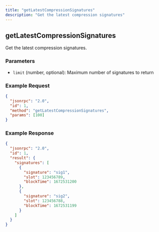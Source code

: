 ```yaml
---
title: "getLatestCompressionSignatures"
description: "Get the latest compression signatures"
---
```


## getLatestCompressionSignatures

Get the latest compression signatures.

### Parameters

- `limit` (number, optional): Maximum number of signatures to return

### Example Request

```json
{
  "jsonrpc": "2.0",
  "id": 1,
  "method": "getLatestCompressionSignatures",
  "params": [100]
}
```

### Example Response

```json
{
  "jsonrpc": "2.0",
  "id": 1,
  "result": {
    "signatures": [
      {
        "signature": "sig1",
        "slot": 123456789,
        "blockTime": 1672531200
      },
      {
        "signature": "sig2",
        "slot": 123456788,
        "blockTime": 1672531199
      }
    ]
  }
}
```
